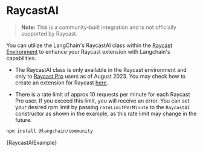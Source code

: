 # RaycastAI

> **Note:** This is a community-built integration and is not officially supported by Raycast.

You can utilize the LangChain's RaycastAI class within the [Raycast Environment](https://developers.raycast.com/api-reference/ai) to enhance your Raycast extension with Langchain's capabilities.

- The RaycastAI class is only available in the Raycast environment and only to [Raycast Pro](https://www.raycast.com/pro) users as of August 2023. You may check how to create an extension for Raycast [here](https://developers.raycast.com/).

- There is a rate limit of approx 10 requests per minute for each Raycast Pro user. If you exceed this limit, you will receive an error. You can set your desired rpm limit by passing `rateLimitPerMinute` to the `RaycastAI` constructor as shown in the example, as this rate limit may change in the future.


<IntegrationInstallTooltip></IntegrationInstallTooltip>

```bash npm2yarn
npm install @langchain/community
```


<CodeBlock language="typescript">{RaycastAIExample}</CodeBlock>
